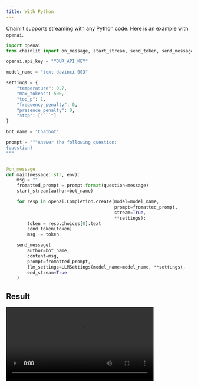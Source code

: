 ```yaml
---
title: With Python
---
```


Chainlit supports streaming with any Python code. Here is an example with `openai`.

```python
import openai
from chainlit import on_message, start_stream, send_token, send_message, LLMSettings

openai.api_key = "YOUR_API_KEY"

model_name = "text-davinci-003"

settings = {
    "temperature": 0.7,
    "max_tokens": 500,
    "top_p": 1,
    "frequency_penalty": 0,
    "presence_penalty": 0,
    "stop": ["```"]
}

bot_name = "Chatbot"

prompt = """Answer the following question:
{question}
"""


@on_message
def main(message: str, env):
    msg = ""
    fromatted_prompt = prompt.format(question=message)
    start_stream(author=bot_name)

    for resp in openai.Completion.create(model=model_name,
                                         prompt=fromatted_prompt,
                                         stream=True,
                                         **settings):
        token = resp.choices[0].text
        send_token(token)
        msg += token

    send_message(
        author=bot_name,
        content=msg,
        prompt=fromatted_prompt,
        llm_settings=LLMSettings(model_name=model_name, **settings),
        end_stream=True
    )

```

## Result
<video controls height="200" src="https://chainlit-cloud.s3.eu-west-3.amazonaws.com/docs/python_streaming.mp4?response-content-disposition=inline&X-Amz-Security-Token=IQoJb3JpZ2luX2VjEEsaCWV1LXdlc3QtMyJIMEYCIQCRErM05YMuE4XLkIlgIx5rlrLKLpKjwNr63YH2VOzwIwIhANm5d%2FS61kUn8lCFsaPAplfKFSQ%2BGPUaVTN88QIoepBPKugCCEQQAxoMNjI4NDc2NzY0MjE5IgxJJrF1OdhEejDlkdYqxQJrcuIE3sVMSES6ahSj%2FN6ubImDMe4CT7o%2FBQ7Jle1%2FP9FHR5zGZuT40cfwhknymqs19rSaje75XR37zkCcX1hpopKvvmI872bJZ%2BC9cKjXGxmzurDQjo3AgM7mtvmYKGx2JI5LNYhkVdBYPe%2Ff3vLBlOWJKNBivjF4gk8SpEfnx8iKhGk4SGTsVhE3FwOk8E6OnEklBdnkpaH4%2BsYaH1VYLMPuZ5%2BD7y%2Fb0s1tAQasuF0Db1ejfpxyEdekJsKtzTQUpmpas9WL02%2F4Ej6hKvy8TF7XVuN3DhRwgU%2FD7VgussSHTwgFtCcXGDPsXhwvzUpFKNVNy2ixpVZe6E7B9EfKrJn6R6%2F%2F%2BHz6PHSfS44MKCd7A5AQXcPZ41HXiRfMh4OCGbGHQTWKVNHrPRkk%2BYic%2BvAqhXtE0CprKv3%2FAKKxDGvd%2FPE%2BMMXQ9KEGOrICNFaKKARtYXfdorRCqSH%2Bc62I3Y6llpg4IXi8MM%2Fv9B5qXJhfsR3KkN9bEKNGh282pLhMNYS3Rj2D2UCf2oKOwIqh%2FiRMueCnORimuKMEx0nBvgL5PDDLgVOezS1vncWZybn8VlT8f60jZCpHeCFaYJNtJNHwbUqipG%2Bf%2BFX144eLQQ6bkqb9FZIZiU9CAjgUX%2FOhSNIH74SVjYEcSK92zTsVc9tq3yU8PeqT5011Ll1dw9XX4cSqB4nmt8UuRyuUuMIFEYVJHmn%2FVDbZsDwfLmVCrw84wVMGZ4sctUrPU8KABa7u%2BGeU6rsmhkrRxa9CD8VQL5yegcs0LpXa3pp5XPU8XAJ79WeBmKljQm66iGFXz7mpU0mDhhgXjio5AEdjmyezmj4OYd9RdJhVGv2A2aZH&X-Amz-Algorithm=AWS4-HMAC-SHA256&X-Amz-Date=20230417T110747Z&X-Amz-SignedHeaders=host&X-Amz-Expires=300&X-Amz-Credential=ASIAZEVBCMA5RFC2ELBY%2F20230417%2Feu-west-3%2Fs3%2Faws4_request&X-Amz-Signature=163cff55f2c8409464de8a39c1b8bddfadbbb30880e9e529dfff0929b01a763a" />



